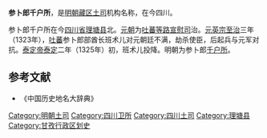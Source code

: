 '''参卜郎千户所'''，是[[明朝|明朝]][[藏区|藏区]][[土司|土司]]机构名称，在今四川。

参卜郎千户所在今[[四川省|四川省]][[理塘县|理塘县]]北。[[元朝|元朝]]为[[吐蕃等路宣慰司|吐蕃等路宣慰司]]治。[[元英宗|元英宗]][[至治_(元朝)|至治]]三年（1323年），[[吐蕃|吐蕃]]参卜郎部酋长班术儿对元朝廷不满，劫杀使臣，后起兵与元军对抗。[[泰定帝|泰定帝]][[泰定_(元朝)|泰定]]二年（1325年）初，班术儿投降。明朝为参卜郎[[千户所|千户所]]。
== 参考文献 ==
* 《中国历史地名大辞典》
{{明朝行政区划|军}}

[[Category:明朝土司|Category:明朝土司]]
[[Category:四川卫所|Category:四川卫所]]
[[Category:四川土司|Category:四川土司]]
[[Category:理塘县|Category:理塘县]]
[[Category:甘孜行政区划史|Category:甘孜行政区划史]]